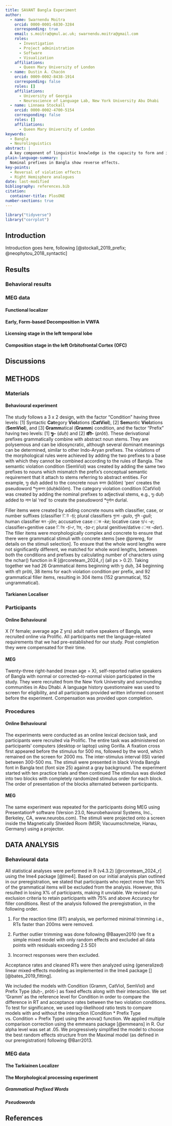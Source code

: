 ```yaml
---
title: SAVANT Bangla Experiment 
author:
  - name: Swarnendu Moitra
    orcid: 0000-0001-6830-3284
    corresponding: true
    email: s.moitra@qmul.ac.uk; swarnendu.moitra@gmail.com
    roles:
      - Investigation
      - Project administration
      - Software
      - Visualization
    affiliations:
      - Queen Mary University of London
  - name: Dustin A. Chacón
    orcid: 0009-0002-8438-1914
    corresponding: false
    roles: []
    affiliations:
      - University of Georgia
      - Neuroscience of Language Lab, New York University Abu Dhabi
  - name: Linnaea Stockall
    orcid: 0000-0002-4700-5154
    corresponding: false
    roles: []
    affiliations:
      - Queen Mary University of London
keywords:
  - Bangla
  - Neurolinguistics
abstract: |
  A key component of linguistic knowledge is the capacity to form and identify novel combinations of word stems and affixes, e.g., googleable (google + able). Behavioral and electrophysiological studies demonstrate that morphologically complex words are processed by initially decomposing them into their constituent parts, known as the EARLY FORM BASED DECOMPOSITION stage. Followed by morphological RECOMPOSITION which involves two distinct stages: checking the syntactic category of the stem followed by evaluating its semantic interpretation. Earlier reseach has focused primarily in verbal domain using derivational affixes. This study examines the visual word recognition of complex words in Bangla/ Bengali focusing on the derivational prefixes.
plain-language-summary: |
  Nominal prefixes in Bangla show reverse effects.
key-points:
  - Reversal of violation effects
  - Right Hemisphere analogues
date: last-modified
bibliography: references.bib
citation:
  container-title: PlosONE
number-sections: true
---
```


```r
library("tidyverse")
library("corrplot")
```

## Introduction

Introduction goes here, following [@stockall_2019_prefix; @neophytou_2018_syntactic]

## Results

### Behavioral results

### MEG data

#### Functional localizer

#### Early, Form-based Decomposition in VWFA

#### Licensing stage in the left temporal lobe

#### Composition stage in the left Orbitofrontal Cortex (OFC)

## Discussions

## METHODS {#sec-data-methods}

### Materials

#### Behavioural experiment

The study follows a 3 x 2 design, with the factor "Condition" having three levels: \[1\] Syntactic **Cat**egory **Viol**ations (**CatViol**), \[2\] **Sem**antic **Viol**ations (**SemViol**), and \[3\] **Gramm**atical (**Gramm**) condition, and the factor "Prefix" having two levels: \[1\] **দু্ঃ-** (*duḥ*) and \[2\] **প্রতি-** (*prôti*). These derivational prefixes grammatically combine with abstract noun stems. They are polysemous and can be idiosyncratic, although several dominant meanings can be determined, similar to other Indo-Aryan prefixes. The violations of the morphological rules were achieved by adding the two prefixes to a base with which they cannot be combined according to the rules of Bangla. The semantic violation condition (SemViol) was created by adding the same two prefixes to nouns which mismatch the prefix’s conceptual semantic requirement that it attach to stems referring to abstract entities. For example, দু্ঃ duḥ added to the concrete noun কলম (kôlôm) ‘pen’ creates the pseudoword \*দুঃকলম (duḥkôlôm). The category violation condition (CatViol) was created by adding the nominal prefixes to adjectival stems, e.g., দু্ঃ duḥ added to লাল lal ‘red’ to create the pseudoword \*দুর্লাল durlal.

Filler items were created by adding concrete nouns with classifier, case, or number suffixes (classifier িট -ṭi; plural classifiers গুলো -*gulo*, গুলি -*guli*; human classifier জন -*jôn*; accusative case েক -*ke*; locative case য়/এ -*e*; classifier+genitive case িটর -*ṭi*-*r*, টার, -*ṭa*-*r*; plural genitive/dative েদর -*der*). The filler items were morphologically complex and concrete to ensure that there were grammatical stimuli with concrete stems [see @prereg, for details on the stimuli selection]. To ensure that the whole word lengths were not significantly different, we matched for whole word lengths, between both the conditions and prefixes by calculating number of characters using the nchar() function in R [@rcoreteam_2024_r] (all ps \> 0.2). Taking together we had 26 Grammatical items beginning with দু্ঃ duḥ, 34 beginning with প্রতি prôti, 38 items for each violation condition per prefix, and 92 grammatical filler items, resulting in 304 items (152 grammatical, 152 ungrammatical).

#### Tarkianen Localiser

### Participants

#### Online Behavioural

X (Y female; average age Z yrs) adult native speakers of Bangla, were recruited online via Prolific. All participants met the language-related requirements that we had pre-established for our study. Post completion they were compensated for their time.

#### MEG

Twenty-three right-handed (mean age = X), self-reported native speakers of Bangla with normal or corrected-to-normal vision participated in the study. They were recruited from the New York University and surrounding communities in Abu Dhabi. A language history questionnaire was used to screen for eligibility, and all participants provided written informed consent before the experiment. Compensation was provided upon completion.

### Procedures

#### Online Behavioural

The experiments were conducted as an online lexical decision task, and participants were recruited via Prolific. The entire task was administered on participants' computers (desktop or laptop) using Gorilla. A fixation cross first appeared before the stimulus for 500 ms, followed by the word, which remained on the screen for 2000 ms. The inter-stimulus interval (ISI) varied between 300-500 ms. The stimuli were presented in black Vrinda Bangla font in Bangla text (font size 25) against a gray background. The experiment started with ten practice trials and then continued The stimulus was divided into two blocks with completely randomized stimulus order for each block. The order of presentation of the blocks alternated between participants.

#### MEG

The same experiment was repeated for the participants doing MEG using Presentation® software (Version 23.0, Neurobehavioral Systems, Inc., Berkeley, CA, www.neurobs.com). The stimuli were projected onto a screen inside the Magnetically Shielded Room (MSR; Vacuumschmelze, Hanau, Germany) using a projector. 

## DATA ANALYSIS

### Behavioural data

All statistical analyses were performed in R (v4.3.2) [@rcoreteam_2024_r] using the lme4 package [@lme4]. Based on our initial analysis plan outlined in our preregistration, we stated that participants who reject more than 10% of the grammatical items will be excluded from the analysis. However, this resulted in losing X% of participants, making it unviable. We revised our exclusion criteria to retain participants with 75% and above Accuracy for filler conditions. Rest of the analysis followed the preregistration, in the following order.

1.  For the reaction time (RT) analysis, we performed minimal trimming i.e., RTs faster than 200ms were removed.

2.  Further outlier trimming was done following @Baayen2010 (we fit a simple mixed model with only random effects and excluded all data points with residuals exceeding 2.5 SD)

3.  Incorrect responses were then excluded.

Acceptance rates and cleaned RTs were then analyzed using (generalized) linear mixed-effects modeling as implemented in the lme4 package \[\] [@bates_2019_fitting].

We included the models with Condition (Gramm, CatViol, SemViol) and Prefix Type (duḥ-, prôti-) as fixed effects along with their interaction. We set 'Gramm' as the reference level for Condition in order to compare the difference in RT and acceptance rates between the two violation conditions. To test for significance, we used log-likelihood ratio tests to compare models with and without the interaction (Condition \* Prefix Type vs. Condition + Prefix Type) using the anova() function. We applied multiple comparison correction using the emmeans package [@emmeans] in R. Our alpha level was set at .05. We progressively simplified the model to choose the best random effects structure from the Maximal model (as defined in our preregistration) following @Barr2013.

### MEG data

#### The Tarkiainen Localizer

#### The Morphological processing experiment

##### Grammatical Prefixed Words

##### Pseudowords


## References {.unnumbered}

::: {#refs}
:::
